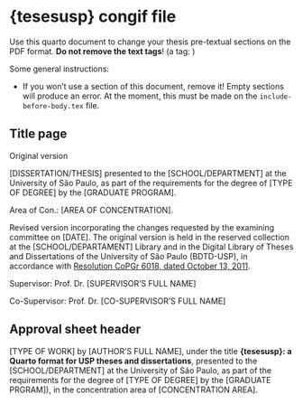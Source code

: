 # {tesesusp} congif file

Use this quarto document to change your thesis pre-textual sections on the PDF format.
__Do not remove the text tags__! (a tag: <!-- %:::% tag %:::% --> )

Some general instructions:

* If you won't use a section of this document, remove it! Empty sections will produce an error. At the moment, this must be made on the `include-before-body.tex` file.

## Title page

<!-- %:::% title-page body begin %:::% -->
Original version

\vspace{1cm}

[DISSERTATION/THESIS] presented to the [SCHOOL/DEPARTMENT] at the University of São Paulo, as part of the requirements for the degree of [TYPE OF DEGREE] by the [GRADUATE PROGRAM].

\vspace{0.5cm}

Area of Con.: [AREA OF CONCENTRATION].

\vspace{1cm}

Revised version incorporating the changes requested by the examining committee on [DATE]. The original version is held in the reserved collection at the [SCHOOL/DEPARTAMENT] Library and in the Digital Library of Theses and Dissertations of the University of São Paulo (BDTD-USP), in accordance with [Resolution CoPGr 6018, dated October 13, 2011](https://leginf.usp.br/?resolucao=resolucao-copgr-no-6018-de-13-de-outubro-de-2011).

\vspace{1cm}

Supervisor: Prof. Dr. [SUPERVISOR'S FULL NAME]

\vspace{0.25cm}

Co-Supervisor: Prof. Dr. [CO-SUPERVISOR'S FULL NAME]
<!-- %:::% title-page body end %:::% -->

## Approval sheet header

<!-- %:::% approval-sheet header begin %:::% -->
[TYPE OF WORK] by [AUTHOR'S FULL NAME], under the title __{tesesusp}: a Quarto format for USP theses and dissertations__, presented to the [SCHOOL/DEPARTMENT] at the University of São Paulo, as part of the requirements for the degree of [TYPE OF DEGREE] by the [GRADUATE PRGRAM]), in the concentration area of [CONCENTRATION AREA].
<!-- %:::% approval-sheet header end %:::% -->
